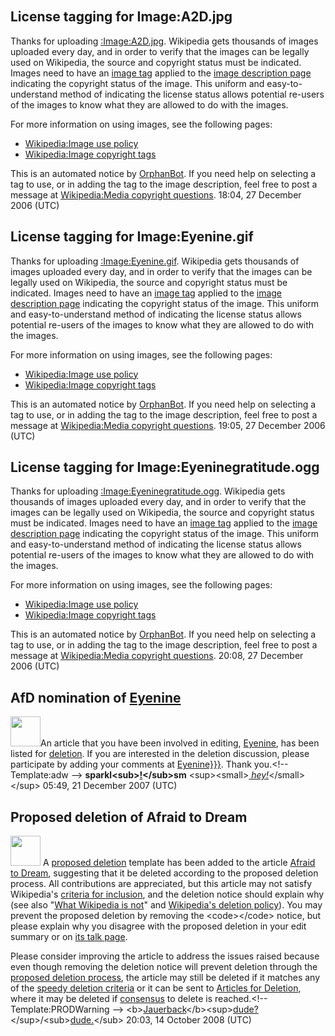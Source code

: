 <article id="8630782" title=User talk:Shindo747>
	<talkpage id="8630782" title="User talk:Shindo747">
==License tagging for Image:A2D.jpg==
Thanks for uploading [[:Image:A2D.jpg]]. Wikipedia gets thousands of images uploaded every day, and in order to verify that the images can be legally used on Wikipedia, the source and copyright status must be indicated. Images need to have an [[Wikipedia:Image copyright tags|image tag]] applied to the [[Wikipedia:Image description page|image description page]] indicating the copyright status of the image. This uniform and easy-to-understand method of indicating the license status allows potential re-users of the images to know what they are allowed to do with the images.

For more information on using images, see the following pages:
* [[Wikipedia:Image use policy]]
* [[Wikipedia:Image copyright tags]]

This is an automated notice by [[User:OrphanBot|OrphanBot]]. If you need help on selecting a tag to use, or in adding the tag to the image description, feel free to post a message at [[Wikipedia:Media copyright questions]]. 18:04, 27 December 2006 (UTC)
==License tagging for Image:Eyenine.gif==
Thanks for uploading [[:Image:Eyenine.gif]]. Wikipedia gets thousands of images uploaded every day, and in order to verify that the images can be legally used on Wikipedia, the source and copyright status must be indicated. Images need to have an [[Wikipedia:Image copyright tags|image tag]] applied to the [[Wikipedia:Image description page|image description page]] indicating the copyright status of the image. This uniform and easy-to-understand method of indicating the license status allows potential re-users of the images to know what they are allowed to do with the images.

For more information on using images, see the following pages:
* [[Wikipedia:Image use policy]]
* [[Wikipedia:Image copyright tags]]

This is an automated notice by [[User:OrphanBot|OrphanBot]]. If you need help on selecting a tag to use, or in adding the tag to the image description, feel free to post a message at [[Wikipedia:Media copyright questions]]. 19:05, 27 December 2006 (UTC)
==License tagging for Image:Eyeninegratitude.ogg==
Thanks for uploading [[:Image:Eyeninegratitude.ogg]]. Wikipedia gets thousands of images uploaded every day, and in order to verify that the images can be legally used on Wikipedia, the source and copyright status must be indicated. Images need to have an [[Wikipedia:Image copyright tags|image tag]] applied to the [[Wikipedia:Image description page|image description page]] indicating the copyright status of the image. This uniform and easy-to-understand method of indicating the license status allows potential re-users of the images to know what they are allowed to do with the images.

For more information on using images, see the following pages:
* [[Wikipedia:Image use policy]]
* [[Wikipedia:Image copyright tags]]

This is an automated notice by [[User:OrphanBot|OrphanBot]]. If you need help on selecting a tag to use, or in adding the tag to the image description, feel free to post a message at [[Wikipedia:Media copyright questions]]. 20:08, 27 December 2006 (UTC)

==AfD nomination of [[Eyenine]]==
[[Image:Circle-style-warning.svg|left|48px|]]An article that you have been involved in editing, [[Eyenine]], has been listed for [[Wikipedia:Deletion policy|deletion]].  If you are interested in the deletion discussion, please participate by adding your comments at [[Wikipedia:Articles for deletion/{{{2|Eyenine}}}]].  Thank you.&lt;!-- Template:adw --&gt; '''sparkl&lt;sub&gt;[[User:Sparklism|!]]&lt;/sub&gt;sm''' &lt;sup&gt;&lt;small&gt;''[[User_talk:Sparklism| hey!]]''&lt;/small&gt;&lt;/sup&gt; 05:49, 21 December 2007 (UTC)

==Proposed deletion of Afraid to Dream==
[[Image:Ambox warning yellow.svg|left|48px|]]
A [[Wikipedia:Proposed deletion|proposed deletion]] template has been added to the article [[Afraid to Dream]], suggesting that it be deleted according to the proposed deletion process. All contributions are appreciated, but this article may not satisfy Wikipedia's [[Wikipedia:Criteria for inclusion|criteria for inclusion]], and the deletion notice should explain why (see also &quot;[[Wikipedia:What Wikipedia is not|What Wikipedia is not]]&quot; and [[Wikipedia:Deletion policy|Wikipedia's deletion policy]]).  You may prevent the proposed deletion by removing the &lt;code&gt;{{tl|dated prod}}&lt;/code&gt; notice, but please explain why you disagree with the proposed deletion in your edit summary or on [[Talk:Afraid to Dream|its talk page]].

Please consider improving the article to address the issues raised because even though removing the deletion notice will prevent deletion through the [[WP:PROD|proposed deletion process]], the article may still be deleted if it matches any of the [[Wikipedia:Criteria for speedy deletion|speedy deletion criteria]] or it can be sent to [[Wikipedia:Articles for deletion|Articles for Deletion]], where it may be deleted if [[Wikipedia:Consensus|consensus]] to delete is reached.&lt;!-- Template:PRODWarning --&gt; &lt;b&gt;[[User:Jauerback|Jauerback]]&lt;/b&gt;&lt;sup&gt;[[User talk:Jauerback|dude?]]&lt;/sup&gt;/&lt;sub&gt;[[Special:Contributions/Jauerback|dude.]]&lt;/sub&gt; 20:03, 14 October 2008 (UTC)
	</talkpage>
</article>